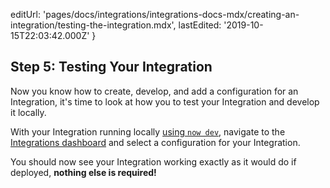   editUrl:
    'pages/docs/integrations/integrations-docs-mdx/creating-an-integration/testing-the-integration.mdx',
  lastEdited: '2019-10-15T22:03:42.000Z'
}

## Step 5: Testing Your Integration

Now you know how to create, develop, and add a configuration for an Integration, it's time to look at how you to test your Integration and develop it locally.

With your Integration running locally [using `now dev`](/docs/v2/development/basics), navigate to the [Integrations dashboard](/dashboard/integrations/) and select a configuration for your Integration.

You should now see your Integration working exactly as it would do if deployed, **nothing else is required!**
